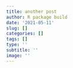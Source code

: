 ```yaml
---
title: another post
author: R package build
date: '2021-05-11'
slug: []
categories: []
tags: []
type: ''
subtitle: ''
image: ''
---
```

